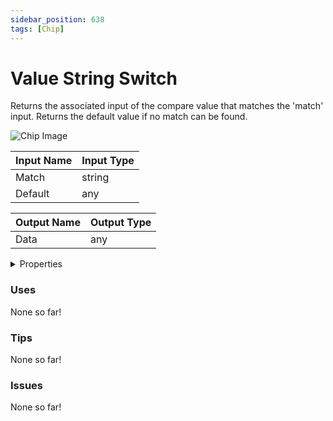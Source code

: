 ```yaml
---
sidebar_position: 638
tags: [Chip]
---
```


# Value String Switch

Returns the associated input of the compare value that matches the 'match' input. Returns the default value if no match can be found.



![Chip Image](/svg/2c9dcd54-dd65-498e-8a13-50c221448358.svg)

| Input Name | Input Type |
|-----------|-----------|
| Match | string |
| Default | any |

| Output Name | Output Type |
|-----------|-----------|
| Data | any |


<details>
  <summary>Properties</summary>
  <div>
    <div>
    <table>
      <thead>
        <tr>
          <th>Is beta required?</th>
          <th>❌</th>
        </tr>
        <tr>
          <th>Is this chip a trolling risk?</th>
          <th>❌</th>
        </tr>
        <tr>
          <th>Chip UUPD</th>
          <th>._uuid</th>
        </tr>
      </thead>
    </table>
    </div>
  </div>
</details>

### Uses

None so far!

### Tips

None so far!

### Issues

None so far!